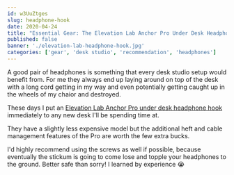 ```yaml
---
id: w3UuZtges
slug: headphone-hook
date: 2020-04-24
title: "Essential Gear: The Elevation Lab Anchor Pro Under Desk Headphone Hook"
published: false
banner: './elevation-lab-headphone-hook.jpg'
categories: ['gear', 'desk studio', 'recommendation', 'headphones']
---
```


A good pair of headphones is something that every desk studio setup would benefit from. For me they always end up laying around on top of the desk with a long cord getting in my way and even potentially getting caught up in the wheels of my chaior and destroyed.

These days I put an [Elevation Lab Anchor Pro under desk headphone hook](https://amzn.to/2VZsKMx) immediately to any new desk I'll be spending time at. 

They have a slightly less expensive model but the additional heft and cable management features of the Pro are worth the few extra bucks.

I'd highly recommend using the screws as well if possible, because eventually the stickum is going to come lose and topple your headphones to the ground. Better safe than sorry! I learned by experience 😭